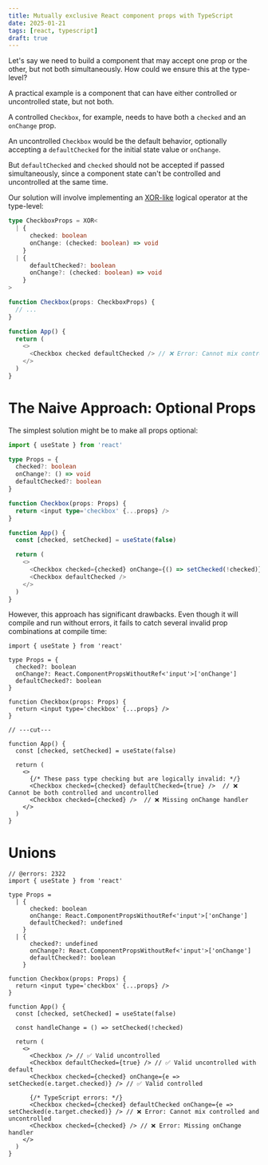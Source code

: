 ```yaml
---
title: Mutually exclusive React component props with TypeScript
date: 2025-01-21
tags: [react, typescript]
draft: true
---
```


Let's say we need to build a component that may accept one prop or the other,
but not both simultaneously. How could we ensure this at the type-level?

A practical example is a component that can have either controlled or
uncontrolled state, but not both.

A controlled `Checkbox`, for example, needs to have both a `checked` and an
`onChange` prop.

An uncontrolled `Checkbox` would be the default behavior, optionally accepting a
`defaultChecked` for the initial state value or `onChange`.

But `defaultChecked` and `checked` should not be accepted if passed
simultaneously, since a component state can't be controlled and uncontrolled at
the same time.

Our solution will involve implementing an
[XOR-like](https://en.wikipedia.org/wiki/Exclusive_or) logical operator at the
type-level:

```ts
type CheckboxProps = XOR<
  | {
      checked: boolean
      onChange: (checked: boolean) => void
    }
  | {
      defaultChecked?: boolean
      onChange?: (checked: boolean) => void
    }
>

function Checkbox(props: CheckboxProps) {
  // ...
}

function App() {
  return (
    <>
      <Checkbox checked defaultChecked /> // ❌ Error: Cannot mix controlled and uncontrolled
    </>
  )
}
```

# The Naive Approach: Optional Props

The simplest solution might be to make all props optional:

```ts {3-7}
import { useState } from 'react'

type Props = {
  checked?: boolean
  onChange?: () => void
  defaultChecked?: boolean
}

function Checkbox(props: Props) {
  return <input type='checkbox' {...props} />
}

function App() {
  const [checked, setChecked] = useState(false)

  return (
    <>
      <Checkbox checked={checked} onChange={() => setChecked(!checked)} />
      <Checkbox defaultChecked />
    </>
  )
}
```

However, this approach has significant drawbacks. Even though it will compile
and run without errors, it fails to catch several invalid prop combinations at
compile time:

```tsx twoslash {8-9}
import { useState } from 'react'

type Props = {
  checked?: boolean
  onChange?: React.ComponentPropsWithoutRef<'input'>['onChange']
  defaultChecked?: boolean
}

function Checkbox(props: Props) {
  return <input type='checkbox' {...props} />
}

// ---cut---

function App() {
  const [checked, setChecked] = useState(false)

  return (
    <>
      {/* These pass type checking but are logically invalid: */}
      <Checkbox checked={checked} defaultChecked={true} />  // ❌ Cannot be both controlled and uncontrolled
      <Checkbox checked={checked} />  // ❌ Missing onChange handler
    </>
  )
}
```

# Unions

```tsx twoslash {3-13}
// @errors: 2322
import { useState } from 'react'

type Props =
  | {
      checked: boolean
      onChange: React.ComponentPropsWithoutRef<'input'>['onChange']
      defaultChecked?: undefined
    }
  | {
      checked?: undefined
      onChange?: React.ComponentPropsWithoutRef<'input'>['onChange']
      defaultChecked?: boolean
    }

function Checkbox(props: Props) {
  return <input type='checkbox' {...props} />
}

function App() {
  const [checked, setChecked] = useState(false)

  const handleChange = () => setChecked(!checked)

  return (
    <>
      <Checkbox /> // ✅ Valid uncontrolled
      <Checkbox defaultChecked={true} /> // ✅ Valid uncontrolled with default
      <Checkbox checked={checked} onChange={e => setChecked(e.target.checked)} /> // ✅ Valid controlled

      {/* TypeScript errors: */}
      <Checkbox checked={checked} defaultChecked onChange={e => setChecked(e.target.checked)} /> // ❌ Error: Cannot mix controlled and uncontrolled
      <Checkbox checked={checked} /> // ❌ Error: Missing onChange handler
    </>
  )
}
```
